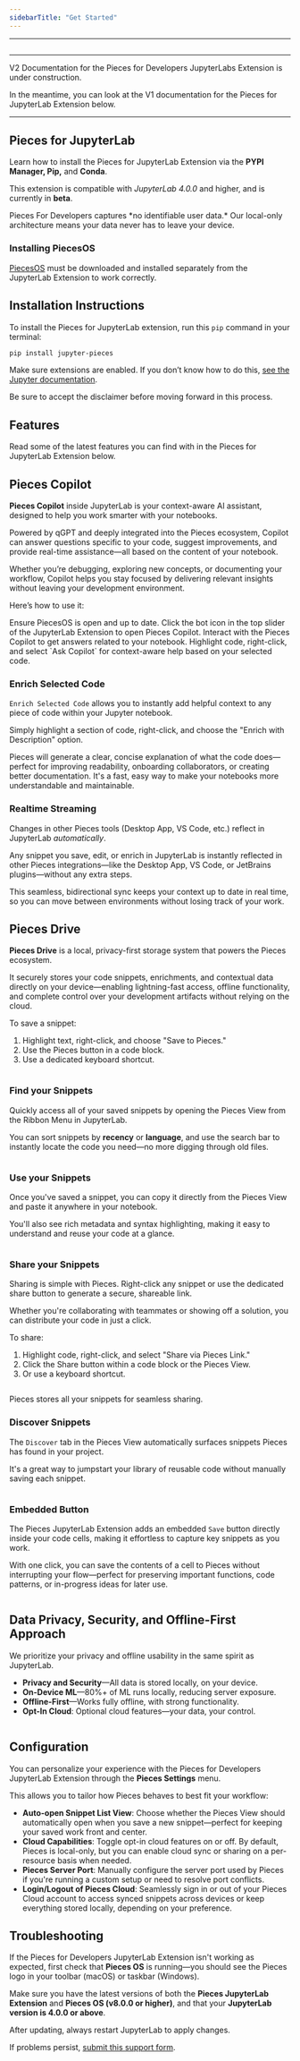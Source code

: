 ```yaml
---
sidebarTitle: "Get Started"
---
```


---

<img
  className="mx-auto"
/>

---

<alert>
  V2 Documentation for the Pieces for Developers JupyterLabs Extension is under construction.

  In the meantime, you can look at the V1 documentation for the Pieces for JupyterLab Extension below.
</alert>

---

## Pieces for JupyterLab

Learn how to install the Pieces for JupyterLab  Extension via the **PYPI Manager, Pip,** and **Conda**.

This extension is compatible with _JupyterLab 4.0.0_ and higher, and is currently in **beta**.

<tip>
  Pieces For Developers captures *no identifiable user data.* Our local-only architecture means your data never has to leave your device.
</tip>

### Installing PiecesOS

[PiecesOS](https://docs.pieces.app/products/core-dependencies/pieces-os) must be downloaded and installed separately from the JupyterLab Extension to work correctly.

<get-started-install />

## Installation Instructions

To install the Pieces for JupyterLab extension, run this `pip` command in your terminal:

```bash
pip install jupyter-pieces
```

Make sure extensions are enabled. If you don’t know how to do this, <a target="_blank" href="https://tljh.jupyter.org/en/latest/howto/admin/enable-extensions.html">see the Jupyter documentation</a>.

<alert>
  Be sure to accept the disclaimer before moving forward in this process.
</alert>

## Features

Read some of the latest features you can find with in the Pieces for JupyterLab Extension below.

## Pieces Copilot

**Pieces Copilot** inside JupyterLab is your context-aware AI assistant, designed to help you work smarter with your notebooks.

Powered by qGPT and deeply integrated into the Pieces ecosystem, Copilot can answer questions specific to your code, suggest improvements, and provide real-time assistance—all based on the content of your notebook.

Whether you’re debugging, exploring new concepts, or documenting your workflow, Copilot helps you stay focused by delivering relevant insights without leaving your development environment.

Here’s how to use it:

<Steps>
  <Step title="Open PiecesOS">
    Ensure PiecesOS is open and up to date.
  </Step>
  <Step title="Open the View">
    Click the bot icon in the top slider of the JupyterLab Extension to open Pieces Copilot.
  </Step>
  <Step title="Start Prompting">
    Interact with the Pieces Copilot to get answers related to your notebook.
  </Step>
  <Step title="“Ask Copilot”">
    Highlight code, right-click, and select `Ask Copilot` for context-aware help based on your selected code.
  </Step>
</Steps>

### Enrich Selected Code

`Enrich Selected Code` allows you to instantly add helpful context to any piece of code within your Jupyter notebook.

Simply highlight a section of code, right-click, and choose the "Enrich with Description" option.

Pieces will generate a clear, concise explanation of what the code does—perfect for improving readability, onboarding collaborators, or creating better documentation. It's a fast, easy way to make your notebooks more understandable and maintainable.

### Realtime Streaming

Changes in other Pieces tools (Desktop App, VS Code, etc.) reflect in JupyterLab _automatically_.

Any snippet you save, edit, or enrich in JupyterLab is instantly reflected in other Pieces integrations—like the Desktop App, VS Code, or JetBrains plugins—without any extra steps.

<info>
  This seamless, bidirectional sync keeps your context up to date in real time, so you can move between environments without losing track of your work.
</info>

## Pieces Drive

**Pieces Drive** is a local, privacy-first storage system that powers the Pieces ecosystem.

It securely stores your code snippets, enrichments, and contextual data directly on your device—enabling lightning-fast access, offline functionality, and complete control over your development artifacts without relying on the cloud.

To save a snippet:

1. Highlight text, right-click, and choose "Save to Pieces."
2. Use the Pieces button in a code block.
3. Use a dedicated keyboard shortcut.

<img
  className="mx-auto"
/>

### Find your Snippets

Quickly access all of your saved snippets by opening the Pieces View from the Ribbon Menu in JupyterLab.

You can sort snippets by **recency** or **language**, and use the search bar to instantly locate the code you need—no more digging through old files.

<img
  className="mx-auto"
/>

### Use your Snippets

Once you've saved a snippet, you can copy it directly from the Pieces View and paste it anywhere in your notebook.

You'll also see rich metadata and syntax highlighting, making it easy to understand and reuse your code at a glance.

<img
  className="mx-auto"
/>

### Share your Snippets

Sharing is simple with Pieces. Right-click any snippet or use the dedicated share button to generate a secure, shareable link.

Whether you're collaborating with teammates or showing off a solution, you can distribute your code in just a click.

To share:

1. Highlight code, right-click, and select "Share via Pieces Link."
2. Click the Share button within a code block or the Pieces View.
3. Or use a keyboard shortcut.

<img
  className="mx-auto"
/>

<tip>
  Pieces stores all your snippets for seamless sharing.
</tip>

### Discover Snippets

The `Discover` tab in the Pieces View automatically surfaces snippets Pieces has found in your project.

It's a great way to jumpstart your library of reusable code without manually saving each snippet.

<img
  className="mx-auto"
/>

### Embedded Button

The Pieces JupyterLab Extension adds an embedded `Save` button directly inside your code cells, making it effortless to capture key snippets as you work.

With one click, you can save the contents of a cell to Pieces without interrupting your flow—perfect for preserving important functions, code patterns, or in-progress ideas for later use.

<img
  className="mx-auto"
/>

## **Data Privacy, Security, and Offline-First Approach**

We prioritize your privacy and offline usability in the same spirit as JupyterLab.

- **Privacy and Security**—All data is stored locally, on your device.
- **On-Device ML**—80%\+ of ML runs locally, reducing server exposure.
- **Offline-First**—Works fully offline, with strong functionality.
- **Opt-In Cloud**: Optional cloud features—your data, your control.

<img
  className="mx-auto"
/>

## Configuration

You can personalize your experience with the Pieces for Developers JupyterLab Extension through the **Pieces Settings** menu.

This allows you to tailor how Pieces behaves to best fit your workflow:

- **Auto-open Snippet List View**: Choose whether the Pieces View should automatically open when you save a new snippet—perfect for keeping your saved work front and center.
- **Cloud Capabilities**: Toggle opt-in cloud features on or off. By default, Pieces is local-only, but you can enable cloud sync or sharing on a per-resource basis when needed.
- **Pieces Server Port**: Manually configure the server port used by Pieces if you're running a custom setup or need to resolve port conflicts.
- **Login/Logout of Pieces Cloud**: Seamlessly sign in or out of your Pieces Cloud account to access synced snippets across devices or keep everything stored locally, depending on your preference.

## Troubleshooting

If the Pieces for Developers JupyterLab Extension isn't working as expected, first check that **Pieces OS** is running—you should see the Pieces logo in your toolbar (macOS) or taskbar (Windows).

Make sure you have the latest versions of both the **Pieces JupyterLab Extension** and **Pieces OS (v8.0.0 or higher)**, and that your **JupyterLab version is 4.0.0 or above**.

After updating, always restart JupyterLab to apply changes.

If problems persist, [submit this support form](https://getpieces.typeform.com/jupyterlab).

<on-device-storage />